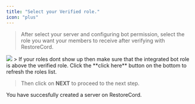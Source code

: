 ```yaml
---
title: "Select your Verified role."
icon: "plus"
---
```


> After select your server and configuring bot permission, select the role you want your members to receive after verifying with RestoreCord.
<Frame>
  <img src="/images/setup_create-server_select-role.png" />
</Frame>
>
<Note>If your roles dont show up then make sure that the integrated bot role is above the verified role. Click the **click here** button on the bottom to refresh the roles list.</Note>

> Then click on **NEXT** to proceed to the next step.

<Check>You have succesfully created a server on RestoreCord.</Check>

<Card title="You have succesfully created a server on RestoreCord!" icon="check" color="2ab673"></Card>